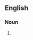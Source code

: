 {{also|hemianæsthesia}}
==English==

===Noun===
{{en-noun|-}}

# {{alternative spelling of|hemianesthesia|lang=en}}
